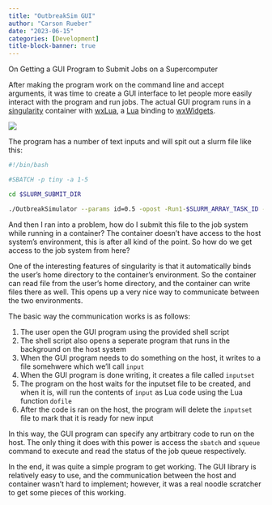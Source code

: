 ```yaml
---
title: "OutbreakSim GUI"
author: "Carson Rueber"
date: "2023-06-15"
categories: [Development]
title-block-banner: true
---
```


On Getting a GUI Program to Submit Jobs on a Supercomputer

After making the program work on the command line and accept arguments, it was time to create a GUI interface to let people more easily interact with the program and run jobs.
The actual GUI program runs in a [singularity](https://sylabs.io/) container with [wxLua](https://github.com/pkulchenko/wxlua), a [Lua](https://lua.org) binding to [wxWidgets](https://www.wxwidgets.org/).

![](program.png)

The program has a number of text inputs and will spit out a slurm file like this:

```sh
#!/bin/bash

#SBATCH -p tiny -a 1-5

cd $SLURM_SUBMIT_DIR

./OutbreakSimulator --params id=0.5 -opost -Run1-$SLURM_ARRAY_TASK_ID -startat ATL --stop 5 -airports 
```

And then I ran into a problem, how do I submit this file to the job system while running in a container? The container doesn't have access to the host system's environment, this is after all kind of the point. So how do we get access to the job system from here?

One of the interesting features of singularity is that it automatically binds the user's home directory to the container's environment. So the container can read file from the user's home directory, and the container can write files there as well. This opens up a very nice way to communicate between the two environments. 

The basic way the communication works is as follows:

1. The user open the GUI program using the provided shell script
2. The shell script also opens a seperate program that runs in the background on the host system
3. When the GUI program needs to do something on the host, it writes to a file somehwere which we'll call `input`
4. When the GUI program is done writing, it creates a file called `inputset`
5. The program on the host waits for the inputset file to be created, and when it is, will run the contents of `input` as Lua code using the Lua function `dofile`
6. After the code is ran on the host, the program will delete the `inputset` file to mark that it is ready for new input

In this way, the GUI program can specify any artbitrary code to run on the host. The only thing it does with this power is access the `sbatch` and `squeue` command to execute and read the status of the job queue respectively. 

In the end, it was quite a simple program to get working. The GUI library is relatively easy to use, and the communication between the host and container wasn't hard to implement; however, it was a real noodle scratcher to get some pieces of this working. 